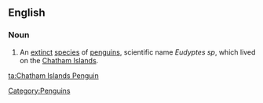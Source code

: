==English==
{{wikipedia|Chatham Islands Penguin}}

===Noun===
{{en-noun|sg=[[Chatham]] [[Islands]] [[penguin]]}}

# An [[extinct]] [[species]] of [[penguins]], scientific name ''Eudyptes sp'', which lived on the [[Chatham Islands]].

[[Category:Penguins]]

[[ta:Chatham Islands Penguin]]